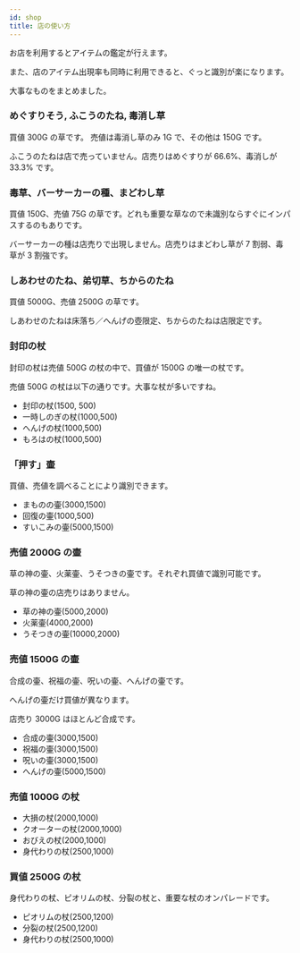 ```yaml
---
id: shop
title: 店の使い方
---
```



お店を利用するとアイテムの鑑定が行えます。

また、店のアイテム出現率も同時に利用できると、ぐっと識別が楽になります。

大事なものをまとめました。

### めぐすりそう, ふこうのたね, 毒消し草

買値 300G の草です。
売値は毒消し草のみ 1G で、その他は 150G です。

ふこうのたねは店で売っていません。店売りはめぐすりが 66.6%、毒消しが 33.3% です。

### 毒草、バーサーカーの種、まどわし草

買値 150G、売値 75G の草です。どれも重要な草なので未識別ならすぐにインパスするのもありです。

バーサーカーの種は店売りで出現しません。店売りはまどわし草が 7 割弱、毒草が 3 割強です。

### しあわせのたね、弟切草、ちからのたね

買値 5000G、売値 2500G の草です。

しあわせのたねは床落ち／へんげの壺限定、ちからのたねは店限定です。

### 封印の杖

封印の杖は売値 500G の杖の中で、買値が 1500G の唯一の杖です。

売値 500G の杖は以下の通りです。大事な杖が多いですね。

- 封印の杖(1500, 500)
- 一時しのぎの杖(1000,500)
- へんげの杖(1000,500)
- もろはの杖(1000,500)

### 「押す」壷

買値、売値を調べることにより識別できます。

- まものの壷(3000,1500)
- 回復の壷(1000,500)
- すいこみの壷(5000,1500)

### 売値 2000G の壷

草の神の壷、火薬壷、うそつきの壷です。それぞれ買値で識別可能です。

草の神の壷の店売りはありません。

- 草の神の壷(5000,2000)
- 火薬壷(4000,2000)
- うそつきの壷(10000,2000)

### 売値 1500G の壷

合成の壷、祝福の壷、呪いの壷、へんげの壷です。

へんげの壷だけ買値が異なります。

店売り 3000G はほとんど合成です。

- 合成の壷(3000,1500)
- 祝福の壷(3000,1500)
- 呪いの壷(3000,1500)
- へんげの壷(5000,1500)

### 売値 1000G の杖

- 大損の杖(2000,1000)
- クオーターの杖(2000,1000)
- おびえの杖(2000,1000)
- 身代わりの杖(2500,1000)

### 買値 2500G の杖

身代わりの杖、ピオリムの杖、分裂の杖と、重要な杖のオンパレードです。

- ピオリムの杖(2500,1200)
- 分裂の杖(2500,1200)
- 身代わりの杖(2500,1000)
